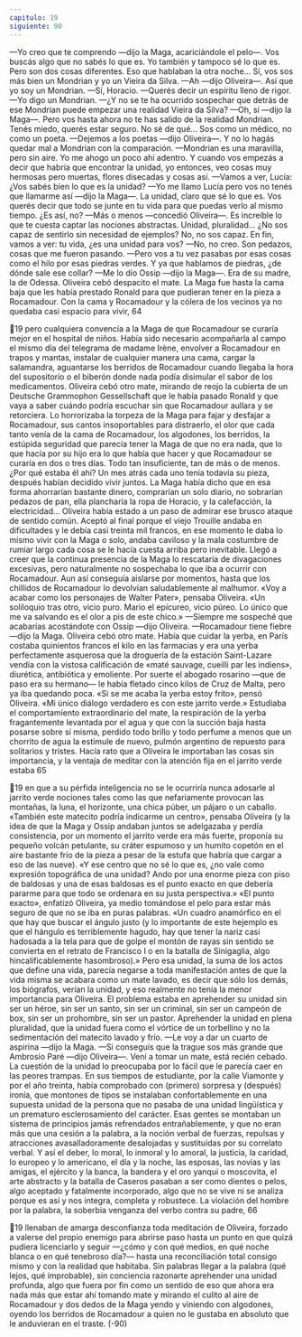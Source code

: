 ```yaml
---
capitulo: 19
siguiente: 90
---
```


—Yo creo que te comprendo —dijo la Maga, acariciándole el pelo—. Vos
buscás algo que no sabés lo que es. Yo también y tampoco sé lo que es. Pero son
dos cosas diferentes. Eso que hablaban la otra noche... Sí, vos sos más bien un
Mondrian y yo un Vieira da Silva.
—Ah —dijo Oliveira—. Así que yo soy un Mondrian.
—Sí, Horacio.
—Querés decir un espíritu lleno de rigor.
—Yo digo un Mondrian.
—¿Y no se te ha ocurrido sospechar que detrás de ese Mondrian puede
empezar una realidad Vieira da Silva?
—Oh, sí —dijo la Maga—. Pero vos hasta ahora no te has salido de la realidad
Mondrian. Tenés miedo, querés estar seguro. No sé de qué... Sos como un
médico, no como un poeta.
—Dejemos a los poetas —dijo Oliveira—. Y no lo hagás quedar mal a
Mondrian con la comparación.
—Mondrian es una maravilla, pero sin aire. Yo me ahogo un poco ahí
adentro. Y cuando vos empezás a decir que habría que encontrar la unidad, yo
entonces, veo cosas muy hermosas pero muertas, flores disecadas y cosas así.
—Vamos a ver, Lucía: ¿Vos sabés bien lo que es la unidad?
—Yo me llamo Lucía pero vos no tenés que llamarme así —dijo la Maga—. La
unidad, claro que sé lo que es. Vos querés decir que todo se junte en tu vida para
que puedas verlo al mismo tiempo. ¿Es así, no?
—Más o menos —concedió Oliveira—. Es increíble lo que te cuesta captar las
nociones abstractas. Unidad, pluralidad... ¿No sos capaz de sentirlo sin
necesidad de ejemplos? No, no sos capaz. En fin, vamos a ver: tu vida, ¿es una
unidad para vos?
—No, no creo. Son pedazos, cosas que me fueron pasando.
—Pero vos a tu vez pasabas por esas cosas como el hilo por esas piedras
verdes. Y ya que hablamos de piedras, ¿de dónde sale ese collar?
—Me lo dio Ossip —dijo la Maga—. Era de su madre, la de Odessa.
Oliveira cebó despacito el mate. La Maga fue hasta la cama baja que les había
prestado Ronald para que pudieran tener en la pieza a Rocamadour. Con la cama
y Rocamadour y la cólera de los vecinos ya no quedaba casi espacio para vivir,
64

19
pero cualquiera convencía a la Maga de que Rocamadour se curaría mejor en el
hospital de niños. Había sido necesario acompañarla al campo el mismo día del
telegrama de madame Irène, envolver a Rocamadour en trapos y mantas, instalar
de cualquier manera una cama, cargar la salamandra, aguantarse los berridos de
Rocamadour cuando llegaba la hora del supositorio o el biberón donde nada
podía disimular el sabor de los medicamentos. Oliveira cebó otro mate, mirando
de reojo la cubierta de un Deutsche Grammophon Gessellschaft que le había pasado
Ronald y que vaya a saber cuándo podría escuchar sin que Rocamadour aullara
y se retorciera. Lo horrorizaba la torpeza de la Maga para fajar y desfajar a
Rocamadour, sus cantos insoportables para distraerlo, el olor que cada tanto
venía de la cama de Rocamadour, los algodones, los berridos, la estúpida
seguridad que parecía tener la Maga de que no era nada, que lo que hacía por su
hijo era lo que había que hacer y que Rocamadour se curaría en dos o tres días.
Todo tan insuficiente, tan de más o de menos. ¿Por qué estaba él ahí? Un mes
atrás cada uno tenía todavía su pieza, después habían decidido vivir juntos. La
Maga había dicho que en esa forma ahorrarían bastante dinero, comprarían un
solo diario, no sobrarían pedazos de pan, ella plancharía la ropa de Horacio, y la
calefacción, la electricidad... Oliveira había estado a un paso de admirar ese
brusco ataque de sentido común. Aceptó al final porque el viejo Trouille andaba
en dificultades y le debía casi treinta mil francos, en ese momento le daba lo
mismo vivir con la Maga o solo, andaba caviloso y la mala costumbre de rumiar
largo cada cosa se le hacía cuesta arriba pero inevitable. Llegó a creer que la
continua presencia de la Maga lo rescataría de divagaciones excesivas, pero
naturalmente no sospechaba lo que iba a ocurrir con Rocamadour. Aun así
conseguía aislarse por momentos, hasta que los chillidos de Rocamadour lo
devolvían saludablemente al malhumor. «Voy a acabar como los personajes de
Walter Pater», pensaba Oliveira. «Un soliloquio tras otro, vicio puro. Mario el
epícureo, vicio púreo. Lo único que me va salvando es el olor a pis de este chico.»
—Siempre me sospeché que acabarías acostándote con Ossip —dijo Oliveira.
—Rocamadour tiene fiebre —dijo la Maga.
Oliveira cebó otro mate. Había que cuidar la yerba, en París costaba
quinientos francos el kilo en las farmacias y era una yerba perfectamente
asquerosa que la droguería de la estación Saint-Lazare vendía con la vistosa
calificación de «maté sauvage, cueilli par les indiens», diurética, antibiótica y
emoliente. Por suerte el abogado rosarino —que de paso era su hermano— le
había fletado cinco kilos de Cruz de Malta, pero ya iba quedando poca. «Si se me
acaba la yerba estoy frito», pensó Oliveira. «Mi único diálogo verdadero es con
este jarrito verde.» Estudiaba el comportamiento extraordinario del mate, la
respiración de la yerba fragantemente levantada por el agua y que con la succión
baja hasta posarse sobre sí misma, perdido todo brillo y todo perfume a menos
que un chorrito de agua la estimule de nuevo, pulmón argentino de repuesto
para solitarios y tristes. Hacía rato que a Oliveira le importaban las cosas sin
importancia, y la ventaja de meditar con la atención fija en el jarrito verde estaba
65

19
en que a su pérfida inteligencia no se le ocurriría nunca adosarle al jarrito verde
nociones tales como las que nefariamente provocan las montañas, la luna, el
horizonte, una chica púber, un pájaro o un caballo. «También este matecito
podría indicarme un centro», pensaba Oliveira (y la idea de que la Maga y Ossip
andaban juntos se adelgazaba y perdía consistencia, por un momento el jarrito
verde era más fuerte, proponía su pequeño volcán petulante, su cráter espumoso
y un humito copetón en el aire bastante frío de la pieza a pesar de la estufa que
habría que cargar a eso de las nueve). «Y ese centro que no sé lo que es, ¿no vale
como expresión topográfica de una unidad? Ando por una enorme pieza con
piso de baldosas y una de esas baldosas es el punto exacto en que debería
pararme para que todo se ordenara en su justa perspectiva.» «El punto exacto»,
enfatizó Oliveira, ya medio tomándose el pelo para estar más seguro de que no
se iba en puras palabras. «Un cuadro anamórfico en el que hay que buscar el
ángulo justo (y lo importante de este hejemplo es que el hángulo es terriblemente
hagudo, hay que tener la nariz casi hadosada a la tela para que de golpe el
montón de rayas sin sentido se convierta en el retrato de Francisco I o en la
batalla de Sinigaglia, algo hincalificablemente hasombroso).» Pero esa unidad, la
suma de los actos que define una vida, parecía negarse a toda manifestación
antes de que la vida misma se acabara como un mate lavado, es decir que sólo los
demás, los biógrafos, verían la unidad, y eso realmente no tenía la menor
importancia para Oliveira. El problema estaba en aprehender su unidad sin ser
un héroe, sin ser un santo, sin ser un criminal, sin ser un campeón de box, sin ser
un prohombre, sin ser un pastor. Aprehender la unidad en plena pluralidad, que
la unidad fuera como el vórtice de un torbellino y no la sedimentación del
matecito lavado y frío.
—Le voy a dar un cuarto de aspirina —dijo la Maga.
—Si conseguís que la trague sos más grande que Ambrosio Paré —dijo
Oliveira—. Vení a tomar un mate, está recién cebado.
La cuestión de la unidad lo preocupaba por lo fácil que le parecía caer en las
peores trampas. En sus tiempos de estudiante, por la calle Viamonte y por el año
treinta, había comprobado con (primero) sorpresa y (después) ironía, que
montones de tipos se instalaban confortablemente en una supuesta unidad de la
persona que no pasaba de una unidad lingüística y un prematuro
esclerosamiento del carácter. Esas gentes se montaban un sistema de principios
jamás refrendados entrañablemente, y que no eran más que una cesión a la
palabra, a la noción verbal de fuerzas, repulsas y atracciones avasalladoramente
desalojadas y sustituidas por su correlato verbal. Y así el deber, lo moral, lo
inmoral y lo amoral, la justicia, la caridad, lo europeo y lo americano, el día y la
noche, las esposas, las novias y las amigas, el ejército y la banca, la bandera y el
oro yanqui o moscovita, el arte abstracto y la batalla de Caseros pasaban a ser
como dientes o pelos, algo aceptado y fatalmente incorporado, algo que no se
vive ni se analiza porque es así y nos integra, completa y robustece. La violación
del hombre por la palabra, la soberbia venganza del verbo contra su padre,
66

19
llenaban de amarga desconfianza toda meditación de Oliveira, forzado a valerse
del propio enemigo para abrirse paso hasta un punto en que quizá pudiera
licenciarlo y seguir —¿cómo y con qué medios, en qué noche blanca o en qué
tenebroso día?— hasta una reconciliación total consigo mismo y con la realidad
que habitaba. Sin palabras llegar a la palabra (qué lejos, qué improbable), sin
conciencia razonarte aprehender una unidad profunda, algo que fuera por fin
como un sentido de eso que ahora era nada más que estar ahí tomando mate y
mirando el culito al aire de Rocamadour y dos dedos de la Maga yendo y
viniendo con algodones, oyendo los berridos de Rocamadour a quien no le
gustaba en absoluto que le anduvieran en el traste.
(-90)
